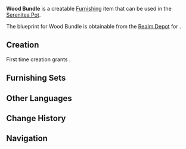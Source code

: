 {{Furnishing Infobox
|id             = 373117
|image          = Item Wood Bundle.png
|category       = Landscape
|subcategory    = Item
|rarity         = 2
|adeptal_energy = 30
|load           = 35
|reduced_load   = 24
|description    = Cheap, pre-sliced wood that has been tied into a bundle to facilitate transport. It will also serve as excellent firewood should you need to kindle a flame to keep warm.
|blueprint      = [[Realm Depot]]
}}
'''Wood Bundle''' is a creatable [[Furnishing]] item that can be used in the [[Serenitea Pot]].

The blueprint for Wood Bundle is obtainable from the [[Realm Depot]] for {{Item|Realm Currency|24|x=80}}.

==Creation==
First time creation grants {{Item|Trust|24|x=30}}.
{{Recipe
|type = Creation
|time = 12h
|Fir Wood = 4
|sort = Fir Wood
}}

==Furnishing Sets==
{{Craft Usage}}

==Other Languages==
{{Other Languages
|default_hidden = 1
|en      = Wood Bundle
|zhs     = 成捆的木材
|zhs_rm  = Chéng Kǔn de Mùcái
|zht     = 成捆的木材
|zht_rm  = Chéng Kǔn de Mùcái
|ja      = 束ねられた木材
|ja_rm   = Tabanerareta Mokuzai
|ko      = 목재 다발
|ko_rm   = 
|es      = Fardo de leña
|fr      = Fagot de bois
|ru      = Вязанка пиломатериалов
|th      = กองวัสดุไม้
|th_rm   = 
|vi      = Bó Gỗ
|de      = Holzbündel
|id      = Seikat Kayu
|pt      = Madeiras Agrupadas
}}

==Change History==
{{Change History|1.6}}

==Navigation==
{{Furnishing Navbox/Exterior|Landscape}}